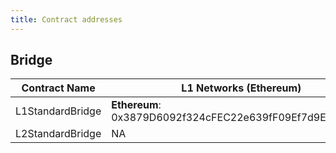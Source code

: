 ```yaml
---
title: Contract addresses
---
```


## Bridge

| Contract Name    | L1 Networks (Ethereum)                                   | L2 Networks (Lollipop)                        |
| ---------------- | -------------------------------------------------------- | ------------------------------------------ |
| L1StandardBridge | **Ethereum**: 0x3879D6092f324cFEC22e639fF09Ef7d9E8270aC1 | NA                                         |
| L2StandardBridge | NA                                                       | 0x4200000000000000000000000000000000000010 |